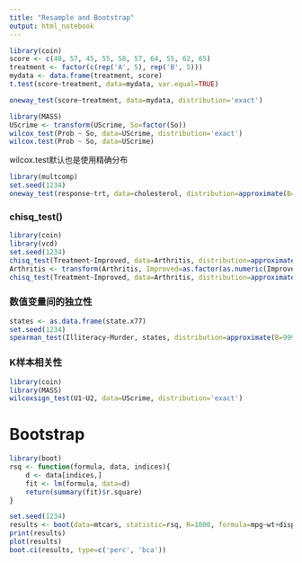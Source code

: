 ```yaml
---
title: "Resample and Bootstrap"
output: html_notebook
---
```


```r
library(coin)
score <- c(40, 57, 45, 55, 58, 57, 64, 55, 62, 65)
treatment <- factor(c(rep('A', 5), rep('B', 5)))
mydata <- data.frame(treatment, score)
t.test(score~treatment, data=mydata, var.equal=TRUE)
```

```r
oneway_test(score~treatment, data=mydata, distribution='exact')
```

```r
library(MASS)
UScrime <- transform(UScrime, So=factor(So))
wilcox_test(Prob ~ So, data=UScrime, distribution='exact')
wilcox.test(Prob ~ So, data=UScrime)
```

wilcox.test默认也是使用精确分布

```r
library(multcomp)
set.seed(1234)
oneway_test(response~trt, data=cholesterol, distribution=approximate(B=9999))
```

### chisq_test()
```r
library(coin)
library(vcd)
set.seed(1234)
chisq_test(Treatment~Improved, data=Arthritis, distribution=approximate(B=9999))
Arthritis <- transform(Arthritis, Improved=as.factor(as.numeric(Improved)))
chisq_test(Treatment~Improved, data=Arthritis, distribution=approximate(B=9999))
```

### 数值变量间的独立性

```r
states <- as.data.frame(state.x77)
set.seed(1234)
spearman_test(Illiteracy~Murder, states, distribution=approximate(B=9999))
```

### K样本相关性
```r
library(coin)
library(MASS)
wilcoxsign_test(U1~U2, data=UScrime, distribution='exact')
```

# Bootstrap

```r
library(boot)
rsq <- function(formula, data, indices){
    d <- data[indices,]
    fit <- lm(formula, data=d)
    return(summary(fit)$r.square)
}

set.seed(1234)
results <- boot(data=mtcars, statistic=rsq, R=1000, formula=mpg~wt+disp)
print(results)
plot(results)
boot.ci(results, type=c('perc', 'bca'))
```

